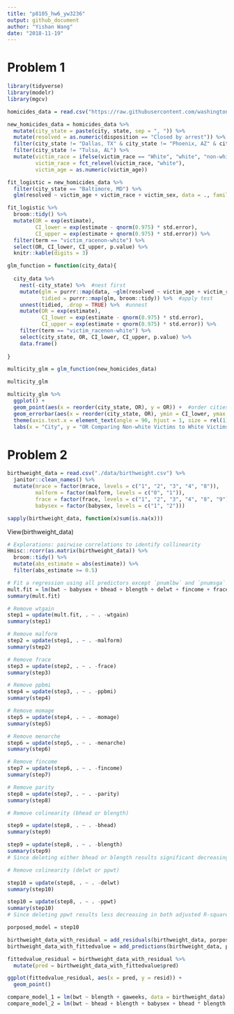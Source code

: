 ```yaml
---
title: "p8105_hw6_yw3236"
output: github_document
author: "Yishan Wang"
date: "2018-11-19"
---
```


# Problem 1

```r
library(tidyverse)
library(modelr)
library(mgcv)
```

```r
homicides_data = read.csv("https://raw.githubusercontent.com/washingtonpost/data-homicides/master/homicide-data.csv")
```

```r
new_homicides_data = homicides_data %>%
  mutate(city_state = paste(city, state, sep = ", ")) %>%
  mutate(resolved = as.numeric(disposition == "Closed by arrest")) %>% #factor???
  filter(city_state != "Dallas, TX" & city_state != "Phoenix, AZ" & city_state != "Kansas City, MO") %>%
  filter(city_state != "Tulsa, AL") %>%
  mutate(victim_race = ifelse(victim_race == "White", "white", "non-white"),
         victim_race = fct_relevel(victim_race, "white"),
         victim_age = as.numeric(victim_age))
```

```r
fit_logistic = new_homicides_data %>%
  filter(city_state == "Baltimore, MD") %>%
  glm(resolved ~ victim_age + victim_race + victim_sex, data = ., family = binomial()) 
```

```r
fit_logistic %>% 
  broom::tidy() %>% 
  mutate(OR = exp(estimate),
         CI_lower = exp(estimate - qnorm(0.975) * std.error),
         CI_upper = exp(estimate + qnorm(0.975) * std.error)) %>%
  filter(term == "victim_racenon-white") %>%
  select(OR, CI_lower, CI_upper, p.value) %>% 
  knitr::kable(digits = 3)
```

```r
glm_function = function(city_data){
  
  city_data %>%
    nest(-city_state) %>%  #nest first
    mutate(glm = purrr::map(data, ~glm(resolved ~ victim_age + victim_race + victim_sex, data = ., family = binomial())),
           tidied = purrr::map(glm, broom::tidy)) %>%  #apply test
    unnest(tidied, .drop = TRUE) %>%  #unnest
    mutate(OR = exp(estimate),
           CI_lower = exp(estimate - qnorm(0.975) * std.error),
           CI_upper = exp(estimate + qnorm(0.975) * std.error)) %>%
    filter(term == "victim_racenon-white") %>%
    select(city_state, OR, CI_lower, CI_upper, p.value) %>%
    data.frame()
  
}
```

```r
multicity_glm = glm_function(new_homicides_data)

multicity_glm
```

```r
multicity_glm %>%
  ggplot() +
  geom_point(aes(x = reorder(city_state, OR), y = OR)) +  #order cities by the value of estimates
  geom_errorbar(aes(x = reorder(city_state, OR), ymin = CI_lower, ymax = CI_upper, OR)) +  #add error bar
  theme(axis.text.x = element_text(angle = 90, hjust = 1, size = rel(1))) +
  labs(x = "City", y = "OR Comparing Non-white Victims to White Victims (95% CI)")
```

# Problem 2

```r
birthweight_data = read.csv("./data/birthweight.csv") %>%
  janitor::clean_names() %>%
  mutate(mrace = factor(mrace, levels = c("1", "2", "3", "4", "8")),
         malform = factor(malform, levels = c("0", "1")),
         frace = factor(frace, levels = c("1", "2", "3", "4", "8", "9")),
         babysex = factor(babysex, levels = c("1", "2")))

sapply(birthweight_data, function(x)sum(is.na(x)))
```
View(birthweight_data)

```r
# Explorations: pairwise correlations to identify collinearity 
Hmisc::rcorr(as.matrix(birthweight_data)) %>%
  broom::tidy() %>%
  mutate(abs_estimate = abs(estimate)) %>%
  filter(abs_estimate >= 0.5)
```

```r
# Fit a regression using all predictors except `pnumlbw` and `pnumsga`
mult.fit = lm(bwt ~ babysex + bhead + blength + delwt + fincome + frace + gaweeks + malform + menarche + mheight + momage + mrace + parity + ppbmi + ppwt + smoken + wtgain, data = birthweight_data)
summary(mult.fit)

# Remove wtgain
step1 = update(mult.fit, . ~ . -wtgain)
summary(step1)

# Remove malform
step2 = update(step1, . ~ . -malform)
summary(step2)

# Remove frace
step3 = update(step2, . ~ . -frace)
summary(step3)

# Remove ppbmi
step4 = update(step3, . ~ . -ppbmi)
summary(step4)

# Remove momage
step5 = update(step4, . ~ . -momage)
summary(step5)

# Remove menarche
step6 = update(step5, . ~ . -menarche)
summary(step6)

# Remove fincome
step7 = update(step6, . ~ . -fincome)
summary(step7)

# Remove parity
step8 = update(step7, . ~ . -parity)
summary(step8)

# Remove colinearity (bhead or blength)

step9 = update(step8, . ~ . -bhead)
summary(step9)

step9 = update(step8, . ~ . -blength)
summary(step9)
# Since deleting either bhead or blength results significant decreasing in both adjusted R-squared and multiple R-squared, I choose to keep both behead and blength. Although behead and blength have linear relationship, it's not the strong linear relationship.

# Remove colinearity (delwt or ppwt)

step10 = update(step8, . ~ . -delwt)
summary(step10)

step10 = update(step8, . ~ . -ppwt)
summary(step10)
# Since deleting ppwt results less decreasing in both adjusted R-squared and multiple R-squared, I choose to move ppwt.

porposed_model = step10
```

```r
birthweight_data_with_residual = add_residuals(birthweight_data, porposed_model)
birthweight_data_with_fittedvalue = add_predictions(birthweight_data, porposed_model)

fittedvalue_residual = birthweight_data_with_residual %>%
  mutate(pred = birthweight_data_with_fittedvalue$pred)

ggplot(fittedvalue_residual, aes(x = pred, y = resid)) +
  geom_point()
```

```r
compare_model_1 = lm(bwt ~ blength + gaweeks, data = birthweight_data)
compare_model_2 = lm(bwt ~ bhead + blength + babysex + bhead * blength + bhead * babysex + blength * babysex + bhead*blength * babysex, data = birthweight_data)
```

